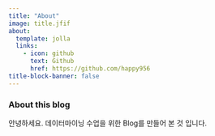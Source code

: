 ```yaml
---
title: "About"
image: title.jfif
about:
  template: jolla
  links:
    - icon: github
      text: Github
      href: https://github.com/happy956
title-block-banner: false
---
```


### About this blog

안녕하세요. 데이터마이닝 수업을 위한 Blog를 만들어 본 것 입니다.